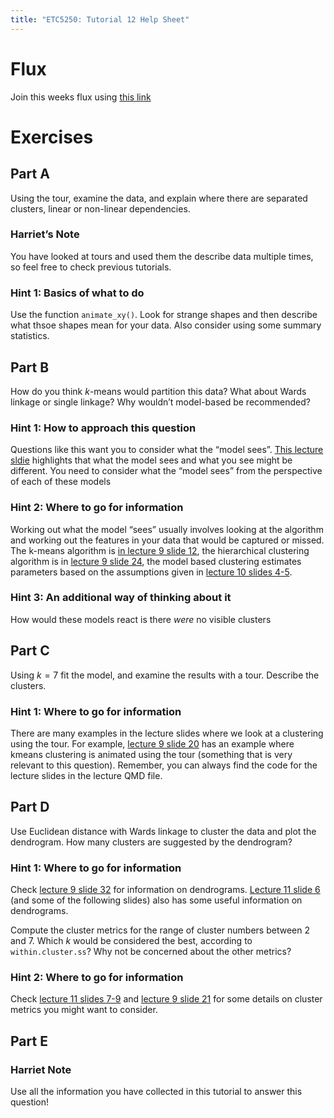 ```yaml
---
title: "ETC5250: Tutorial 12 Help Sheet"
---
```


# Flux
Join this weeks flux using [this link](https://flux.qa/V3UHTY)

# Exercises
## Part A
Using the tour, examine the data, and explain where there are separated clusters, linear or non-linear dependencies. 

::: {.callout-note}
### Harriet's Note
You have looked at tours and used them the describe data multiple times, so feel free to check previous tutorials.
:::

::: {.callout-tip collapse="true"}
### Hint 1: Basics of what to do
Use the function `animate_xy()`. Look for strange shapes and then describe what thsoe shapes mean for your data. Also consider using some summary statistics.
:::

## Part B
How do you think $k$-means would partition this data? What about Wards linkage or single linkage? Why wouldn't model-based be recommended?

::: {.callout-tip collapse="true"}
### Hint 1: How to approach this question
Questions like this want you to consider what the "model sees". [This lecture sldie](https://iml.numbat.space/week9/slides.html#/cluster-these) highlights that what the model sees and what you see might be different. You need to consider what the "model sees" from the perspective of each of these models
:::

::: {.callout-tip collapse="true"}
### Hint 2: Where to go for information
Working out what the model "sees" usually involves looking at the algorithm and working out the features in your data that would be captured or missed. The k-means algorithm is [in lecture 9 slide 12](https://iml.numbat.space/week9/slides.html#/k-means-clustering---algorithm-18), the hierarchical clustering algorithm is in [lecture 9 slide 24](https://iml.numbat.space/week9/slides.html#/hierarchical-clustering-14), the model based clustering estimates parameters based on the assumptions given in [lecture 10 slides 4-5](https://iml.numbat.space/week10/slides.html#/overview-1).
:::

::: {.callout-tip collapse="true"}
### Hint 3: An additional way of thinking about it
How would these models react is there *were* no visible clusters
:::

## Part C
Using $k=7$ fit the model, and examine the results with a tour.  Describe the clusters.

::: {.callout-tip collapse="true"}
### Hint 1: Where to go for information
There are many examples in the lecture slides where we look at a clustering using the tour. For example, [lecture 9 slide 20](https://iml.numbat.space/week9/slides.html#/example-penguins) has an example where kmeans clustering is animated using the tour (something that is very relevant to this question). Remember, you can always find the code for the lecture slides in the lecture QMD file.
:::

## Part D
Use Euclidean distance with Wards linkage to cluster the data and plot the dendrogram. How many clusters are suggested by the dendrogram?

::: {.callout-tip collapse="true"}
### Hint 1: Where to go for information
Check [lecture 9 slide 32](https://iml.numbat.space/week9/slides.html#/dendrogram) for information on dendrograms. [Lecture 11 slide 6](https://iml.numbat.space/week11/slides.html#/confusion-tables-comparing-results-33) (and some of the following slides) also has some useful information on dendrograms.
:::

Compute the cluster metrics for the range of cluster numbers between 2 and 7. Which $k$ would be considered the best, according to `within.cluster.ss`? Why not be concerned about the other metrics?

::: {.callout-tip collapse="true"}
### Hint 2: Where to go for information
Check [lecture 11 slides 7-9](https://iml.numbat.space/week11/slides.html#/cluster-metrics-12) and [lecture 9 slide 21](https://iml.numbat.space/week9/slides.html#/choosing-k-with-cluster-statistics-12) for some details on cluster metrics you might want to consider. 
:::

## Part E


::: {.callout-note}
### Harriet Note
Use all the information you have collected in this tutorial to answer this question!
:::
